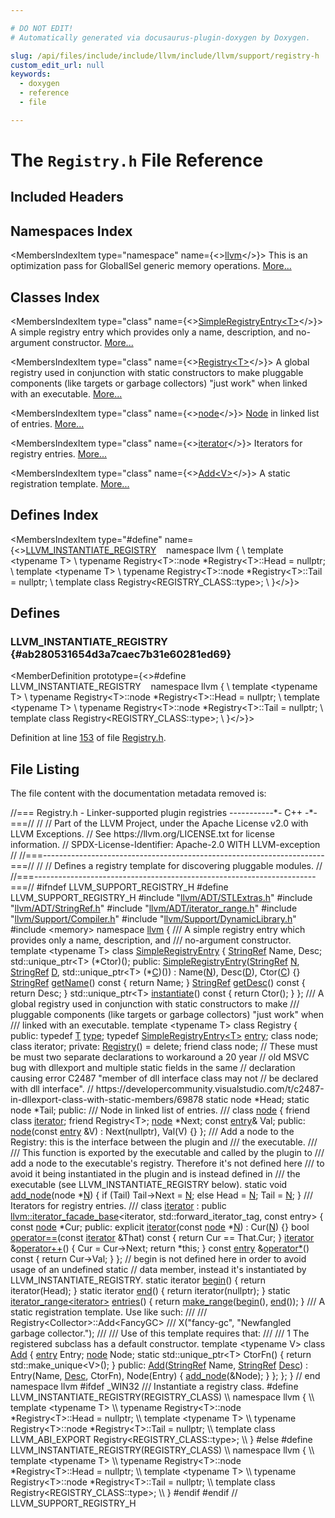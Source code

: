 ```yaml
---

# DO NOT EDIT!
# Automatically generated via docusaurus-plugin-doxygen by Doxygen.

slug: /api/files/include/include/llvm/include/llvm/support/registry-h
custom_edit_url: null
keywords:
  - doxygen
  - reference
  - file

---
```





# The `Registry.h` File Reference

<DoxygenPage pluginConfig={pluginConfig}>



## Included Headers

<IncludesList>
<IncludesListItem
  filePath="llvm/ADT/STLExtras.h"
  permalink="/docs/api/files/include/include/llvm/include/llvm/adt/stlextras-h"
  isLocal="true" />
<IncludesListItem
  filePath="llvm/ADT/StringRef.h"
  permalink="/docs/api/files/include/include/llvm/include/llvm/adt/stringref-h"
  isLocal="true" />
<IncludesListItem
  filePath="llvm/ADT/iterator_range.h"
  permalink="/docs/api/files/include/include/llvm/include/llvm/adt/iterator-range-h"
  isLocal="true" />
<IncludesListItem
  filePath="llvm/Support/Compiler.h"
  permalink="/docs/api/files/include/include/llvm/include/llvm/support/compiler-h"
  isLocal="true" />
<IncludesListItem
  filePath="llvm/Support/DynamicLibrary.h"
  permalink="/docs/api/files/include/include/llvm/include/llvm/support/dynamiclibrary-h"
  isLocal="true" />
<IncludesListItem
  filePath="memory"
  permalink=""
  isLocal="false" />
</IncludesList>

## Namespaces Index

<MembersIndex>

<MembersIndexItem
  type="namespace"
  name={<><a href="/docs/api/namespaces/llvm">llvm</a></>}>
This is an optimization pass for GlobalISel generic memory operations. <a href="/docs/api/namespaces/llvm/#details">More...</a>
</MembersIndexItem>

</MembersIndex>

## Classes Index

<MembersIndex>

<MembersIndexItem
  type="class"
  name={<><a href="/docs/api/classes/llvm/simpleregistryentry">SimpleRegistryEntry&lt;T&gt;</a></>}>
A simple registry entry which provides only a name, description, and no-argument constructor. <a href="/docs/api/classes/llvm/simpleregistryentry/#details">More...</a>
</MembersIndexItem>

<MembersIndexItem
  type="class"
  name={<><a href="/docs/api/classes/llvm/registry">Registry&lt;T&gt;</a></>}>
A global registry used in conjunction with static constructors to make pluggable components (like targets or garbage collectors) &quot;just work&quot; when linked with an executable. <a href="/docs/api/classes/llvm/registry/#details">More...</a>
</MembersIndexItem>

<MembersIndexItem
  type="class"
  name={<><a href="/docs/api/classes/llvm/registry/node">node</a></>}>
<a href="/docs/api/classes/node">Node</a> in linked list of entries. <a href="/docs/api/classes/llvm/registry/node/#details">More...</a>
</MembersIndexItem>

<MembersIndexItem
  type="class"
  name={<><a href="/docs/api/classes/llvm/registry/iterator">iterator</a></>}>
Iterators for registry entries. <a href="/docs/api/classes/llvm/registry/iterator/#details">More...</a>
</MembersIndexItem>

<MembersIndexItem
  type="class"
  name={<><a href="/docs/api/classes/llvm/registry/add">Add&lt;V&gt;</a></>}>
A static registration template. <a href="/docs/api/classes/llvm/registry/add/#details">More...</a>
</MembersIndexItem>

</MembersIndex>

## Defines Index

<MembersIndex>

<MembersIndexItem
  type="#define"
  name={<><a href="#ab280531654d3a7caec7b31e60281ed69">LLVM&#95;INSTANTIATE&#95;REGISTRY</a>&nbsp;&nbsp;&nbsp;  namespace llvm &#123;                                                             \\
  template &lt;typename T&gt;                                                        \\
  typename Registry&lt;T&gt;::node &#42;Registry&lt;T&gt;::Head = nullptr;                     \\
  template &lt;typename T&gt;                                                        \\
  typename Registry&lt;T&gt;::node &#42;Registry&lt;T&gt;::Tail = nullptr;                     \\
  template class Registry&lt;REGISTRY&#95;CLASS::type&gt;;                               \\
  &#125;</>}>
</MembersIndexItem>

</MembersIndex>


<SectionDefinition>

## Defines

### LLVM&#95;INSTANTIATE&#95;REGISTRY {#ab280531654d3a7caec7b31e60281ed69}

<MemberDefinition
  prototype={<>#define LLVM&#95;INSTANTIATE&#95;REGISTRY&nbsp;&nbsp;&nbsp;  namespace llvm &#123;                                                             \\
  template &lt;typename T&gt;                                                        \\
  typename Registry&lt;T&gt;::node &#42;Registry&lt;T&gt;::Head = nullptr;                     \\
  template &lt;typename T&gt;                                                        \\
  typename Registry&lt;T&gt;::node &#42;Registry&lt;T&gt;::Tail = nullptr;                     \\
  template class Registry&lt;REGISTRY&#95;CLASS::type&gt;;                               \\
  &#125;</>}>

Definition at line <a href="#l00153">153</a> of file <a href="/docs/api/files/include/include/llvm/include/llvm/support/registry-h">Registry.h</a>.
</MemberDefinition>

</SectionDefinition>

## File Listing

The file content with the documentation metadata removed is:

<ProgramListing>

<Link id="l00001" /><CodeLine lineNumber="1"><span class="doxyHighlightComment">//=== Registry.h - Linker-supported plugin registries -----------&#42;- C++ -&#42;-===//</span></CodeLine>
<Link id="l00002" /><CodeLine lineNumber="2"><span class="doxyHighlightComment">//</span></CodeLine>
<Link id="l00003" /><CodeLine lineNumber="3"><span class="doxyHighlightComment">// Part of the LLVM Project, under the Apache License v2.0 with LLVM Exceptions.</span></CodeLine>
<Link id="l00004" /><CodeLine lineNumber="4"><span class="doxyHighlightComment">// See https://llvm.org/LICENSE.txt for license information.</span></CodeLine>
<Link id="l00005" /><CodeLine lineNumber="5"><span class="doxyHighlightComment">// SPDX-License-Identifier: Apache-2.0 WITH LLVM-exception</span></CodeLine>
<Link id="l00006" /><CodeLine lineNumber="6"><span class="doxyHighlightComment">//</span></CodeLine>
<Link id="l00007" /><CodeLine lineNumber="7"><span class="doxyHighlightComment">//===----------------------------------------------------------------------===//</span></CodeLine>
<Link id="l00008" /><CodeLine lineNumber="8"><span class="doxyHighlightComment">//</span></CodeLine>
<Link id="l00009" /><CodeLine lineNumber="9"><span class="doxyHighlightComment">// Defines a registry template for discovering pluggable modules.</span></CodeLine>
<Link id="l00010" /><CodeLine lineNumber="10"><span class="doxyHighlightComment">//</span></CodeLine>
<Link id="l00011" /><CodeLine lineNumber="11"><span class="doxyHighlightComment">//===----------------------------------------------------------------------===//</span></CodeLine>
<Link id="l00012" /><CodeLine lineNumber="12"></CodeLine>
<Link id="l00013" /><CodeLine lineNumber="13"><span class="doxyHighlightPreprocessor">#ifndef LLVM&#95;SUPPORT&#95;REGISTRY&#95;H</span></CodeLine>
<Link id="l00014" /><CodeLine lineNumber="14"><span class="doxyHighlightPreprocessor">#define LLVM&#95;SUPPORT&#95;REGISTRY&#95;H</span></CodeLine>
<Link id="l00015" /><CodeLine lineNumber="15"></CodeLine>
<Link id="l00016" /><CodeLine lineNumber="16"><span class="doxyHighlightPreprocessor">#include &quot;<a href="/docs/api/files/include/include/llvm/include/llvm/adt/stlextras-h">llvm/ADT/STLExtras.h</a>&quot;</span></CodeLine>
<Link id="l00017" /><CodeLine lineNumber="17"><span class="doxyHighlightPreprocessor">#include &quot;<a href="/docs/api/files/include/include/llvm/include/llvm/adt/stringref-h">llvm/ADT/StringRef.h</a>&quot;</span></CodeLine>
<Link id="l00018" /><CodeLine lineNumber="18"><span class="doxyHighlightPreprocessor">#include &quot;<a href="/docs/api/files/include/include/llvm/include/llvm/adt/iterator-range-h">llvm/ADT/iterator&#95;range.h</a>&quot;</span></CodeLine>
<Link id="l00019" /><CodeLine lineNumber="19"><span class="doxyHighlightPreprocessor">#include &quot;<a href="/docs/api/files/include/include/llvm/include/llvm/support/compiler-h">llvm/Support/Compiler.h</a>&quot;</span></CodeLine>
<Link id="l00020" /><CodeLine lineNumber="20"><span class="doxyHighlightPreprocessor">#include &quot;<a href="/docs/api/files/include/include/llvm/include/llvm/support/dynamiclibrary-h">llvm/Support/DynamicLibrary.h</a>&quot;</span></CodeLine>
<Link id="l00021" /><CodeLine lineNumber="21"><span class="doxyHighlightPreprocessor">#include &lt;memory&gt;</span></CodeLine>
<Link id="l00022" /><CodeLine lineNumber="22"></CodeLine>
<Link id="l00023" /><CodeLine lineNumber="23"><span class="doxyHighlightKeyword">namespace </span><span class="doxyHighlight"><a href="/docs/api/namespaces/llvm">llvm</a> &#123;</span></CodeLine>
<Link id="l00024" /><CodeLine lineNumber="24"><span class="doxyHighlightComment">  /// A simple registry entry which provides only a name, description, and</span></CodeLine>
<Link id="l00025" /><CodeLine lineNumber="25"><span class="doxyHighlightComment">  /// no-argument constructor.</span></CodeLine>
<Link id="l00026" /><CodeLine lineNumber="26"><span class="doxyHighlight">  </span><span class="doxyHighlightKeyword">template</span><span class="doxyHighlight"> &lt;</span><span class="doxyHighlightKeyword">typename</span><span class="doxyHighlight"> T&gt;</span></CodeLine>
<Link id="l00027" /><CodeLine lineNumber="27" lineLink="/docs/api/classes/llvm/simpleregistryentry"><span class="doxyHighlight">  </span><span class="doxyHighlightKeyword">class </span><span class="doxyHighlight"><a href="/docs/api/classes/llvm/simpleregistryentry/#a25f610c8dca629b40948f9c13adea575">SimpleRegistryEntry</a> &#123;</span></CodeLine>
<Link id="l00028" /><CodeLine lineNumber="28"><span class="doxyHighlight">    <a href="/docs/api/classes/llvm/stringref">StringRef</a> Name, Desc;</span></CodeLine>
<Link id="l00029" /><CodeLine lineNumber="29"><span class="doxyHighlight">    std::unique&#95;ptr&lt;T&gt; (&#42;Ctor)();</span></CodeLine>
<Link id="l00030" /><CodeLine lineNumber="30"></CodeLine>
<Link id="l00031" /><CodeLine lineNumber="31"><span class="doxyHighlight">  </span><span class="doxyHighlightKeyword">public</span><span class="doxyHighlight">:</span></CodeLine>
<Link id="l00032" /><CodeLine lineNumber="32" lineLink="/docs/api/classes/llvm/simpleregistryentry/#a25f610c8dca629b40948f9c13adea575"><span class="doxyHighlight">    <a href="/docs/api/classes/llvm/simpleregistryentry/#a25f610c8dca629b40948f9c13adea575">SimpleRegistryEntry</a>(<a href="/docs/api/classes/llvm/stringref">StringRef</a> <a href="/docs/api/files/lib/lib/support/regcomp-c/#a0240ac851181b84ac374872dc5434ee4">N</a>, <a href="/docs/api/classes/llvm/stringref">StringRef</a> <a href="/docs/api/files/lib/lib/ir/builtingcs-cpp/#a6a9f043784cf87001c84980afa76da82">D</a>, std::unique&#95;ptr&lt;T&gt; (&#42;<a href="/docs/api/namespaces/llvm/callingconv/#ac6aa1387c4375260e2468eb5a77fdb4cafd841a49aec1539bc88abc8ff9e170fb">C</a>)())</span></CodeLine>
<Link id="l00033" /><CodeLine lineNumber="33"><span class="doxyHighlight">        : Name(<a href="/docs/api/files/lib/lib/support/regcomp-c/#a0240ac851181b84ac374872dc5434ee4">N</a>), Desc(<a href="/docs/api/files/lib/lib/ir/builtingcs-cpp/#a6a9f043784cf87001c84980afa76da82">D</a>), Ctor(<a href="/docs/api/namespaces/llvm/callingconv/#ac6aa1387c4375260e2468eb5a77fdb4cafd841a49aec1539bc88abc8ff9e170fb">C</a>) &#123;&#125;</span></CodeLine>
<Link id="l00034" /><CodeLine lineNumber="34"></CodeLine>
<Link id="l00035" /><CodeLine lineNumber="35" lineLink="/docs/api/classes/llvm/simpleregistryentry/#a6c78e96b5a34fccbbc2612ce36839761"><span class="doxyHighlight">    <a href="/docs/api/classes/llvm/stringref">StringRef</a> <a href="/docs/api/classes/llvm/simpleregistryentry/#a6c78e96b5a34fccbbc2612ce36839761">getName</a>()</span><span class="doxyHighlightKeyword"> const </span><span class="doxyHighlight">&#123; </span><span class="doxyHighlightKeywordFlow">return</span><span class="doxyHighlight"> Name; &#125;</span></CodeLine>
<Link id="l00036" /><CodeLine lineNumber="36" lineLink="/docs/api/classes/llvm/simpleregistryentry/#a73a2d7d50ed1ffb3d666796555ffae92"><span class="doxyHighlight">    <a href="/docs/api/classes/llvm/stringref">StringRef</a> <a href="/docs/api/classes/llvm/simpleregistryentry/#a73a2d7d50ed1ffb3d666796555ffae92">getDesc</a>()</span><span class="doxyHighlightKeyword"> const </span><span class="doxyHighlight">&#123; </span><span class="doxyHighlightKeywordFlow">return</span><span class="doxyHighlight"> Desc; &#125;</span></CodeLine>
<Link id="l00037" /><CodeLine lineNumber="37" lineLink="/docs/api/classes/llvm/simpleregistryentry/#ae58b7ae4282411dac6873a945485e42b"><span class="doxyHighlight">    std::unique&#95;ptr&lt;T&gt; <a href="/docs/api/classes/llvm/simpleregistryentry/#ae58b7ae4282411dac6873a945485e42b">instantiate</a>()</span><span class="doxyHighlightKeyword"> const </span><span class="doxyHighlight">&#123; </span><span class="doxyHighlightKeywordFlow">return</span><span class="doxyHighlight"> Ctor(); &#125;</span></CodeLine>
<Link id="l00038" /><CodeLine lineNumber="38"><span class="doxyHighlight">  &#125;;</span></CodeLine>
<Link id="l00039" /><CodeLine lineNumber="39"></CodeLine>
<Link id="l00040" /><CodeLine lineNumber="40"><span class="doxyHighlightComment">  /// A global registry used in conjunction with static constructors to make</span></CodeLine>
<Link id="l00041" /><CodeLine lineNumber="41"><span class="doxyHighlightComment">  /// pluggable components (like targets or garbage collectors) &quot;just work&quot; when</span></CodeLine>
<Link id="l00042" /><CodeLine lineNumber="42"><span class="doxyHighlightComment">  /// linked with an executable.</span></CodeLine>
<Link id="l00043" /><CodeLine lineNumber="43"><span class="doxyHighlight">  </span><span class="doxyHighlightKeyword">template</span><span class="doxyHighlight"> &lt;</span><span class="doxyHighlightKeyword">typename</span><span class="doxyHighlight"> T&gt;</span></CodeLine>
<Link id="l00044" /><CodeLine lineNumber="44" lineLink="/docs/api/classes/llvm/registry"><span class="doxyHighlight">  </span><span class="doxyHighlightKeyword">class </span><span class="doxyHighlight">Registry &#123;</span></CodeLine>
<Link id="l00045" /><CodeLine lineNumber="45"><span class="doxyHighlight">  </span><span class="doxyHighlightKeyword">public</span><span class="doxyHighlight">:</span></CodeLine>
<Link id="l00046" /><CodeLine lineNumber="46" lineLink="/docs/api/classes/llvm/registry/#a0da0748c54098b9cb3566f617c02d034"><span class="doxyHighlight">    </span><span class="doxyHighlightKeyword">typedef</span><span class="doxyHighlight"> <a href="/docs/api/files/lib/lib/target/lib/target/mips/mips16isellowering-cpp/#a0acb682b8260ab1c60b918599864e2e5">T</a> <a href="/docs/api/classes/llvm/registry/#a0da0748c54098b9cb3566f617c02d034">type</a>;</span></CodeLine>
<Link id="l00047" /><CodeLine lineNumber="47" lineLink="/docs/api/classes/llvm/registry/#a5cf8a70111ae2d0371e21ea59ed6ecd6"><span class="doxyHighlight">    </span><span class="doxyHighlightKeyword">typedef</span><span class="doxyHighlight"> <a href="/docs/api/classes/llvm/simpleregistryentry">SimpleRegistryEntry&lt;T&gt;</a> <a href="/docs/api/classes/llvm/registry/#a5cf8a70111ae2d0371e21ea59ed6ecd6">entry</a>;</span></CodeLine>
<Link id="l00048" /><CodeLine lineNumber="48"></CodeLine>
<Link id="l00049" /><CodeLine lineNumber="49"><span class="doxyHighlight">    </span><span class="doxyHighlightKeyword">class </span><span class="doxyHighlight">node;</span></CodeLine>
<Link id="l00050" /><CodeLine lineNumber="50"><span class="doxyHighlight">    </span><span class="doxyHighlightKeyword">class </span><span class="doxyHighlight">iterator;</span></CodeLine>
<Link id="l00051" /><CodeLine lineNumber="51"></CodeLine>
<Link id="l00052" /><CodeLine lineNumber="52"><span class="doxyHighlight">  </span><span class="doxyHighlightKeyword">private</span><span class="doxyHighlight">:</span></CodeLine>
<Link id="l00053" /><CodeLine lineNumber="53"><span class="doxyHighlight">    <a href="/docs/api/namespaces/llvm/#aca4a25208bf939668b7735da53221107">Registry</a>() = </span><span class="doxyHighlightKeyword">delete</span><span class="doxyHighlight">;</span></CodeLine>
<Link id="l00054" /><CodeLine lineNumber="54"></CodeLine>
<Link id="l00055" /><CodeLine lineNumber="55" lineLink="/docs/api/classes/llvm/registry/#a3700a7180235e9a28534b15d5922de12"><span class="doxyHighlight">    </span><span class="doxyHighlightKeyword">friend</span><span class="doxyHighlight"> </span><span class="doxyHighlightKeyword">class </span><span class="doxyHighlight">node;</span></CodeLine>
<Link id="l00056" /><CodeLine lineNumber="56"><span class="doxyHighlight">    </span><span class="doxyHighlightComment">// These must be must two separate declarations to workaround a 20 year</span></CodeLine>
<Link id="l00057" /><CodeLine lineNumber="57"><span class="doxyHighlight">    </span><span class="doxyHighlightComment">// old MSVC bug with dllexport and multiple static fields in the same</span></CodeLine>
<Link id="l00058" /><CodeLine lineNumber="58"><span class="doxyHighlight">    </span><span class="doxyHighlightComment">// declaration causing error C2487 &quot;member of dll interface class may not</span></CodeLine>
<Link id="l00059" /><CodeLine lineNumber="59"><span class="doxyHighlight">    </span><span class="doxyHighlightComment">// be declared with dll interface&quot;.</span></CodeLine>
<Link id="l00060" /><CodeLine lineNumber="60"><span class="doxyHighlight">    </span><span class="doxyHighlightComment">// https://developercommunity.visualstudio.com/t/c2487-in-dllexport-class-with-static-members/69878</span></CodeLine>
<Link id="l00061" /><CodeLine lineNumber="61"><span class="doxyHighlight">    </span><span class="doxyHighlightKeyword">static</span><span class="doxyHighlight"> node &#42;Head;</span></CodeLine>
<Link id="l00062" /><CodeLine lineNumber="62"><span class="doxyHighlight">    </span><span class="doxyHighlightKeyword">static</span><span class="doxyHighlight"> node &#42;Tail;</span></CodeLine>
<Link id="l00063" /><CodeLine lineNumber="63"></CodeLine>
<Link id="l00064" /><CodeLine lineNumber="64"><span class="doxyHighlight">  </span><span class="doxyHighlightKeyword">public</span><span class="doxyHighlight">:</span></CodeLine>
<Link id="l00065" /><CodeLine lineNumber="65"><span class="doxyHighlightComment">    /// Node in linked list of entries.</span></CodeLine>
<Link id="l00066" /><CodeLine lineNumber="66"><span class="doxyHighlightComment">    ///</span></CodeLine>
<Link id="l00067" /><CodeLine lineNumber="67" lineLink="/docs/api/classes/llvm/registry/node"><span class="doxyHighlight">    </span><span class="doxyHighlightKeyword">class </span><span class="doxyHighlight"><a href="/docs/api/classes/llvm/registry/node/#a91f54c295650da39b86bcb7a82bdc598">node</a> &#123;</span></CodeLine>
<Link id="l00068" /><CodeLine lineNumber="68" lineLink="/docs/api/classes/llvm/registry/node/#a67171474c4da6cc8efe0c7fafefd2b2d"><span class="doxyHighlight">      </span><span class="doxyHighlightKeyword">friend</span><span class="doxyHighlight"> </span><span class="doxyHighlightKeyword">class </span><span class="doxyHighlight"><a href="/docs/api/classes/llvm/registry/node/#a67171474c4da6cc8efe0c7fafefd2b2d">iterator</a>;</span></CodeLine>
<Link id="l00069" /><CodeLine lineNumber="69"><span class="doxyHighlight">      </span><span class="doxyHighlightKeyword">friend</span><span class="doxyHighlight"> Registry&lt;T&gt;;</span></CodeLine>
<Link id="l00070" /><CodeLine lineNumber="70"></CodeLine>
<Link id="l00071" /><CodeLine lineNumber="71"><span class="doxyHighlight">      <a href="/docs/api/classes/llvm/registry/node/#a91f54c295650da39b86bcb7a82bdc598">node</a> &#42;Next;</span></CodeLine>
<Link id="l00072" /><CodeLine lineNumber="72"><span class="doxyHighlight">      </span><span class="doxyHighlightKeyword">const</span><span class="doxyHighlight"> <a href="/docs/api/classes/llvm/registry/#a5cf8a70111ae2d0371e21ea59ed6ecd6">entry</a>&amp; Val;</span></CodeLine>
<Link id="l00073" /><CodeLine lineNumber="73"></CodeLine>
<Link id="l00074" /><CodeLine lineNumber="74"><span class="doxyHighlight">    </span><span class="doxyHighlightKeyword">public</span><span class="doxyHighlight">:</span></CodeLine>
<Link id="l00075" /><CodeLine lineNumber="75" lineLink="/docs/api/classes/llvm/registry/node/#a91f54c295650da39b86bcb7a82bdc598"><span class="doxyHighlight">      <a href="/docs/api/classes/llvm/registry/node/#a91f54c295650da39b86bcb7a82bdc598">node</a>(</span><span class="doxyHighlightKeyword">const</span><span class="doxyHighlight"> <a href="/docs/api/classes/llvm/registry/#a5cf8a70111ae2d0371e21ea59ed6ecd6">entry</a> &amp;V) : Next(nullptr), Val(V) &#123;&#125;</span></CodeLine>
<Link id="l00076" /><CodeLine lineNumber="76"><span class="doxyHighlight">    &#125;;</span></CodeLine>
<Link id="l00077" /><CodeLine lineNumber="77"></CodeLine>
<Link id="l00078" /><CodeLine lineNumber="78"><span class="doxyHighlightComment">    /// Add a node to the Registry: this is the interface between the plugin and</span></CodeLine>
<Link id="l00079" /><CodeLine lineNumber="79"><span class="doxyHighlightComment">    /// the executable.</span></CodeLine>
<Link id="l00080" /><CodeLine lineNumber="80"><span class="doxyHighlightComment">    ///</span></CodeLine>
<Link id="l00081" /><CodeLine lineNumber="81"><span class="doxyHighlightComment">    /// This function is exported by the executable and called by the plugin to</span></CodeLine>
<Link id="l00082" /><CodeLine lineNumber="82"><span class="doxyHighlightComment">    /// add a node to the executable&#39;s registry. Therefore it&#39;s not defined here</span></CodeLine>
<Link id="l00083" /><CodeLine lineNumber="83"><span class="doxyHighlightComment">    /// to avoid it being instantiated in the plugin and is instead defined in</span></CodeLine>
<Link id="l00084" /><CodeLine lineNumber="84"><span class="doxyHighlightComment">    /// the executable (see LLVM&#95;INSTANTIATE&#95;REGISTRY below).</span></CodeLine>
<Link id="l00085" /><CodeLine lineNumber="85" lineLink="/docs/api/classes/llvm/registry/#af1684cbe4fb121267dd3ae2f222f5086"><span class="doxyHighlight">    </span><span class="doxyHighlightKeyword">static</span><span class="doxyHighlight"> </span><span class="doxyHighlightKeywordType">void</span><span class="doxyHighlight"> <a href="/docs/api/classes/llvm/registry/#af1684cbe4fb121267dd3ae2f222f5086">add&#95;node</a>(node &#42;<a href="/docs/api/files/lib/lib/support/regcomp-c/#a0240ac851181b84ac374872dc5434ee4">N</a>) &#123;</span></CodeLine>
<Link id="l00086" /><CodeLine lineNumber="86"><span class="doxyHighlight">      </span><span class="doxyHighlightKeywordFlow">if</span><span class="doxyHighlight"> (Tail)</span></CodeLine>
<Link id="l00087" /><CodeLine lineNumber="87"><span class="doxyHighlight">        Tail-&gt;Next = <a href="/docs/api/files/lib/lib/support/regcomp-c/#a0240ac851181b84ac374872dc5434ee4">N</a>;</span></CodeLine>
<Link id="l00088" /><CodeLine lineNumber="88"><span class="doxyHighlight">      </span><span class="doxyHighlightKeywordFlow">else</span></CodeLine>
<Link id="l00089" /><CodeLine lineNumber="89"><span class="doxyHighlight">        Head = <a href="/docs/api/files/lib/lib/support/regcomp-c/#a0240ac851181b84ac374872dc5434ee4">N</a>;</span></CodeLine>
<Link id="l00090" /><CodeLine lineNumber="90"><span class="doxyHighlight">      Tail = <a href="/docs/api/files/lib/lib/support/regcomp-c/#a0240ac851181b84ac374872dc5434ee4">N</a>;</span></CodeLine>
<Link id="l00091" /><CodeLine lineNumber="91"><span class="doxyHighlight">    &#125;</span></CodeLine>
<Link id="l00092" /><CodeLine lineNumber="92"></CodeLine>
<Link id="l00093" /><CodeLine lineNumber="93"><span class="doxyHighlightComment">    /// Iterators for registry entries.</span></CodeLine>
<Link id="l00094" /><CodeLine lineNumber="94"><span class="doxyHighlightComment">    ///</span></CodeLine>
<Link id="l00095" /><CodeLine lineNumber="95" lineLink="/docs/api/classes/llvm/registry/iterator"><span class="doxyHighlight">    </span><span class="doxyHighlightKeyword">class </span><span class="doxyHighlight"><a href="/docs/api/classes/llvm/registry/iterator/#a7976112942726ac39e40f2b92e43504a">iterator</a></span></CodeLine>
<Link id="l00096" /><CodeLine lineNumber="96"><span class="doxyHighlight">        : </span><span class="doxyHighlightKeyword">public</span><span class="doxyHighlight"> <a href="/docs/api/classes/llvm/iterator-facade-base">llvm::iterator&#95;facade&#95;base</a>&lt;iterator, std::forward&#95;iterator&#95;tag,</span></CodeLine>
<Link id="l00097" /><CodeLine lineNumber="97"><span class="doxyHighlight">                                            const entry&gt; &#123;</span></CodeLine>
<Link id="l00098" /><CodeLine lineNumber="98"><span class="doxyHighlight">      </span><span class="doxyHighlightKeyword">const</span><span class="doxyHighlight"> <a href="/docs/api/classes/llvm/registry/node">node</a> &#42;Cur;</span></CodeLine>
<Link id="l00099" /><CodeLine lineNumber="99"></CodeLine>
<Link id="l00100" /><CodeLine lineNumber="100"><span class="doxyHighlight">    </span><span class="doxyHighlightKeyword">public</span><span class="doxyHighlight">:</span></CodeLine>
<Link id="l00101" /><CodeLine lineNumber="101" lineLink="/docs/api/classes/llvm/registry/iterator/#a7976112942726ac39e40f2b92e43504a"><span class="doxyHighlight">      </span><span class="doxyHighlightKeyword">explicit</span><span class="doxyHighlight"> <a href="/docs/api/classes/llvm/registry/iterator/#a7976112942726ac39e40f2b92e43504a">iterator</a>(</span><span class="doxyHighlightKeyword">const</span><span class="doxyHighlight"> <a href="/docs/api/classes/llvm/registry/node">node</a> &#42;<a href="/docs/api/files/lib/lib/support/regcomp-c/#a0240ac851181b84ac374872dc5434ee4">N</a>) : Cur(<a href="/docs/api/files/lib/lib/support/regcomp-c/#a0240ac851181b84ac374872dc5434ee4">N</a>) &#123;&#125;</span></CodeLine>
<Link id="l00102" /><CodeLine lineNumber="102"></CodeLine>
<Link id="l00103" /><CodeLine lineNumber="103" lineLink="/docs/api/classes/llvm/registry/iterator/#ad1e72af18503fe2a96a4559534a5416f"><span class="doxyHighlight">      </span><span class="doxyHighlightKeywordType">bool</span><span class="doxyHighlight"> <a href="/docs/api/classes/llvm/registry/iterator/#ad1e72af18503fe2a96a4559534a5416f">operator==</a>(</span><span class="doxyHighlightKeyword">const</span><span class="doxyHighlight"> <a href="/docs/api/classes/llvm/registry/iterator/#a7976112942726ac39e40f2b92e43504a">iterator</a> &amp;That)</span><span class="doxyHighlightKeyword"> const </span><span class="doxyHighlight">&#123; </span><span class="doxyHighlightKeywordFlow">return</span><span class="doxyHighlight"> Cur == That.Cur; &#125;</span></CodeLine>
<Link id="l00104" /><CodeLine lineNumber="104" lineLink="/docs/api/classes/llvm/registry/iterator/#a62e1118d0739644e69ccbd645c057cc8"><span class="doxyHighlight">      <a href="/docs/api/classes/llvm/registry/iterator/#a7976112942726ac39e40f2b92e43504a">iterator</a> &amp;<a href="/docs/api/classes/llvm/registry/iterator/#a62e1118d0739644e69ccbd645c057cc8">operator++</a>() &#123; Cur = Cur-&gt;Next; </span><span class="doxyHighlightKeywordFlow">return</span><span class="doxyHighlight"> &#42;</span><span class="doxyHighlightKeyword">this</span><span class="doxyHighlight">; &#125;</span></CodeLine>
<Link id="l00105" /><CodeLine lineNumber="105" lineLink="/docs/api/classes/llvm/registry/iterator/#a182ad49da790af764543dd073775c8a8"><span class="doxyHighlight">      </span><span class="doxyHighlightKeyword">const</span><span class="doxyHighlight"> <a href="/docs/api/classes/llvm/registry/#a5cf8a70111ae2d0371e21ea59ed6ecd6">entry</a> &amp;<a href="/docs/api/classes/llvm/registry/iterator/#a182ad49da790af764543dd073775c8a8">operator&#42;</a>()</span><span class="doxyHighlightKeyword"> const </span><span class="doxyHighlight">&#123; </span><span class="doxyHighlightKeywordFlow">return</span><span class="doxyHighlight"> Cur-&gt;Val; &#125;</span></CodeLine>
<Link id="l00106" /><CodeLine lineNumber="106"><span class="doxyHighlight">    &#125;;</span></CodeLine>
<Link id="l00107" /><CodeLine lineNumber="107"></CodeLine>
<Link id="l00108" /><CodeLine lineNumber="108"><span class="doxyHighlight">    </span><span class="doxyHighlightComment">// begin is not defined here in order to avoid usage of an undefined static</span></CodeLine>
<Link id="l00109" /><CodeLine lineNumber="109"><span class="doxyHighlight">    </span><span class="doxyHighlightComment">// data member, instead it&#39;s instantiated by LLVM&#95;INSTANTIATE&#95;REGISTRY.</span></CodeLine>
<Link id="l00110" /><CodeLine lineNumber="110" lineLink="/docs/api/classes/llvm/registry/#a9dc332270dda5e925cf18a14e8cf3db1"><span class="doxyHighlight">    </span><span class="doxyHighlightKeyword">static</span><span class="doxyHighlight"> iterator <a href="/docs/api/classes/llvm/registry/#a9dc332270dda5e925cf18a14e8cf3db1">begin</a>() &#123; </span><span class="doxyHighlightKeywordFlow">return</span><span class="doxyHighlight"> iterator(Head); &#125;</span></CodeLine>
<Link id="l00111" /><CodeLine lineNumber="111" lineLink="/docs/api/classes/llvm/registry/#a002b989f3205e940358dd756fa27d4ae"><span class="doxyHighlight">    </span><span class="doxyHighlightKeyword">static</span><span class="doxyHighlight"> iterator <a href="/docs/api/classes/llvm/registry/#a002b989f3205e940358dd756fa27d4ae">end</a>()   &#123; </span><span class="doxyHighlightKeywordFlow">return</span><span class="doxyHighlight"> iterator(</span><span class="doxyHighlightKeyword">nullptr</span><span class="doxyHighlight">); &#125;</span></CodeLine>
<Link id="l00112" /><CodeLine lineNumber="112"></CodeLine>
<Link id="l00113" /><CodeLine lineNumber="113" lineLink="/docs/api/classes/llvm/registry/#a0838149ab5b1fc81ad2a593d309ed70a"><span class="doxyHighlight">    </span><span class="doxyHighlightKeyword">static</span><span class="doxyHighlight"> <a href="/docs/api/classes/llvm/iterator-range">iterator&#95;range&lt;iterator&gt;</a> <a href="/docs/api/classes/llvm/registry/#a0838149ab5b1fc81ad2a593d309ed70a">entries</a>() &#123;</span></CodeLine>
<Link id="l00114" /><CodeLine lineNumber="114"><span class="doxyHighlight">      </span><span class="doxyHighlightKeywordFlow">return</span><span class="doxyHighlight"> <a href="/docs/api/namespaces/llvm/#a341215803e83773a3e97860dc291f121">make&#95;range</a>(<a href="/docs/api/classes/llvm/registry/#a9dc332270dda5e925cf18a14e8cf3db1">begin</a>(), <a href="/docs/api/classes/llvm/registry/#a002b989f3205e940358dd756fa27d4ae">end</a>());</span></CodeLine>
<Link id="l00115" /><CodeLine lineNumber="115"><span class="doxyHighlight">    &#125;</span></CodeLine>
<Link id="l00116" /><CodeLine lineNumber="116"></CodeLine>
<Link id="l00117" /><CodeLine lineNumber="117"><span class="doxyHighlightComment">    /// A static registration template. Use like such:</span></CodeLine>
<Link id="l00118" /><CodeLine lineNumber="118"><span class="doxyHighlightComment">    ///</span></CodeLine>
<Link id="l00119" /><CodeLine lineNumber="119"><span class="doxyHighlightComment">    ///   Registry&lt;Collector&gt;::Add&lt;FancyGC&gt;</span></CodeLine>
<Link id="l00120" /><CodeLine lineNumber="120"><span class="doxyHighlightComment">    ///   X(&quot;fancy-gc&quot;, &quot;Newfangled garbage collector.&quot;);</span></CodeLine>
<Link id="l00121" /><CodeLine lineNumber="121"><span class="doxyHighlightComment">    ///</span></CodeLine>
<Link id="l00122" /><CodeLine lineNumber="122"><span class="doxyHighlightComment">    /// Use of this template requires that:</span></CodeLine>
<Link id="l00123" /><CodeLine lineNumber="123"><span class="doxyHighlightComment">    ///</span></CodeLine>
<Link id="l00124" /><CodeLine lineNumber="124"><span class="doxyHighlightComment">    ///  1 The registered subclass has a default constructor.</span></CodeLine>
<Link id="l00125" /><CodeLine lineNumber="125"><span class="doxyHighlight">    </span><span class="doxyHighlightKeyword">template</span><span class="doxyHighlight"> &lt;</span><span class="doxyHighlightKeyword">typename</span><span class="doxyHighlight"> V&gt;</span></CodeLine>
<Link id="l00126" /><CodeLine lineNumber="126" lineLink="/docs/api/classes/llvm/registry/add"><span class="doxyHighlight">    </span><span class="doxyHighlightKeyword">class </span><span class="doxyHighlight"><a href="/docs/api/classes/llvm/registry/add/#ac5b70b4613a5f63824dada72bf86a2ff">Add</a> &#123;</span></CodeLine>
<Link id="l00127" /><CodeLine lineNumber="127"><span class="doxyHighlight">      <a href="/docs/api/classes/llvm/registry/#a5cf8a70111ae2d0371e21ea59ed6ecd6">entry</a> Entry;</span></CodeLine>
<Link id="l00128" /><CodeLine lineNumber="128"><span class="doxyHighlight">      <a href="/docs/api/classes/llvm/registry/node">node</a> Node;</span></CodeLine>
<Link id="l00129" /><CodeLine lineNumber="129"></CodeLine>
<Link id="l00130" /><CodeLine lineNumber="130"><span class="doxyHighlight">      </span><span class="doxyHighlightKeyword">static</span><span class="doxyHighlight"> std::unique&#95;ptr&lt;T&gt; CtorFn() &#123; </span><span class="doxyHighlightKeywordFlow">return</span><span class="doxyHighlight"> std::make&#95;unique&lt;V&gt;(); &#125;</span></CodeLine>
<Link id="l00131" /><CodeLine lineNumber="131"></CodeLine>
<Link id="l00132" /><CodeLine lineNumber="132"><span class="doxyHighlight">    </span><span class="doxyHighlightKeyword">public</span><span class="doxyHighlight">:</span></CodeLine>
<Link id="l00133" /><CodeLine lineNumber="133" lineLink="/docs/api/classes/llvm/registry/add/#ac5b70b4613a5f63824dada72bf86a2ff"><span class="doxyHighlight">      <a href="/docs/api/classes/llvm/registry/add/#ac5b70b4613a5f63824dada72bf86a2ff">Add</a>(<a href="/docs/api/classes/llvm/stringref">StringRef</a> Name, <a href="/docs/api/classes/llvm/stringref">StringRef</a> <a href="/docs/api/namespaces/llvm/#a4de98a9acffcef5bb4b31862cb8c72ac">Desc</a>)</span></CodeLine>
<Link id="l00134" /><CodeLine lineNumber="134"><span class="doxyHighlight">          : Entry(Name, <a href="/docs/api/namespaces/llvm/#a4de98a9acffcef5bb4b31862cb8c72ac">Desc</a>, CtorFn), Node(Entry) &#123;</span></CodeLine>
<Link id="l00135" /><CodeLine lineNumber="135"><span class="doxyHighlight">        <a href="/docs/api/classes/llvm/registry/#af1684cbe4fb121267dd3ae2f222f5086">add&#95;node</a>(&amp;Node);</span></CodeLine>
<Link id="l00136" /><CodeLine lineNumber="136"><span class="doxyHighlight">      &#125;</span></CodeLine>
<Link id="l00137" /><CodeLine lineNumber="137"><span class="doxyHighlight">    &#125;;</span></CodeLine>
<Link id="l00138" /><CodeLine lineNumber="138"><span class="doxyHighlight">  &#125;;</span></CodeLine>
<Link id="l00139" /><CodeLine lineNumber="139"></CodeLine>
<Link id="l00140" /><CodeLine lineNumber="140"><span class="doxyHighlight">&#125; </span><span class="doxyHighlightComment">// end namespace llvm</span></CodeLine>
<Link id="l00141" /><CodeLine lineNumber="141"></CodeLine>
<Link id="l00142" /><CodeLine lineNumber="142"><span class="doxyHighlightPreprocessor">#ifdef &#95;WIN32</span></CodeLine>
<Link id="l00143" /><CodeLine lineNumber="143"><span class="doxyHighlightComment">/// Instantiate a registry class.</span></CodeLine>
<Link id="l00144" /><CodeLine lineNumber="144"><span class="doxyHighlightPreprocessor">#define LLVM&#95;INSTANTIATE&#95;REGISTRY(REGISTRY&#95;CLASS)                              \\</span></CodeLine>
<Link id="l00145" /><CodeLine lineNumber="145"><span class="doxyHighlightPreprocessor">  namespace llvm &#123;                                                             \\</span></CodeLine>
<Link id="l00146" /><CodeLine lineNumber="146"><span class="doxyHighlightPreprocessor">  template &lt;typename T&gt;                                                        \\</span></CodeLine>
<Link id="l00147" /><CodeLine lineNumber="147"><span class="doxyHighlightPreprocessor">  typename Registry&lt;T&gt;::node &#42;Registry&lt;T&gt;::Head = nullptr;                     \\</span></CodeLine>
<Link id="l00148" /><CodeLine lineNumber="148"><span class="doxyHighlightPreprocessor">  template &lt;typename T&gt;                                                        \\</span></CodeLine>
<Link id="l00149" /><CodeLine lineNumber="149"><span class="doxyHighlightPreprocessor">  typename Registry&lt;T&gt;::node &#42;Registry&lt;T&gt;::Tail = nullptr;                     \\</span></CodeLine>
<Link id="l00150" /><CodeLine lineNumber="150"><span class="doxyHighlightPreprocessor">  template class LLVM&#95;ABI&#95;EXPORT Registry&lt;REGISTRY&#95;CLASS::type&gt;;               \\</span></CodeLine>
<Link id="l00151" /><CodeLine lineNumber="151"><span class="doxyHighlightPreprocessor">  &#125;</span></CodeLine>
<Link id="l00152" /><CodeLine lineNumber="152"><span class="doxyHighlightPreprocessor">#else</span></CodeLine>
<Link id="l00153" /><CodeLine lineNumber="153" lineLink="#ab280531654d3a7caec7b31e60281ed69"><span class="doxyHighlightPreprocessor">#define LLVM&#95;INSTANTIATE&#95;REGISTRY(REGISTRY&#95;CLASS)                              \\</span></CodeLine>
<Link id="l00154" /><CodeLine lineNumber="154"><span class="doxyHighlightPreprocessor">  namespace llvm &#123;                                                             \\</span></CodeLine>
<Link id="l00155" /><CodeLine lineNumber="155"><span class="doxyHighlightPreprocessor">  template &lt;typename T&gt;                                                        \\</span></CodeLine>
<Link id="l00156" /><CodeLine lineNumber="156"><span class="doxyHighlightPreprocessor">  typename Registry&lt;T&gt;::node &#42;Registry&lt;T&gt;::Head = nullptr;                     \\</span></CodeLine>
<Link id="l00157" /><CodeLine lineNumber="157"><span class="doxyHighlightPreprocessor">  template &lt;typename T&gt;                                                        \\</span></CodeLine>
<Link id="l00158" /><CodeLine lineNumber="158"><span class="doxyHighlightPreprocessor">  typename Registry&lt;T&gt;::node &#42;Registry&lt;T&gt;::Tail = nullptr;                     \\</span></CodeLine>
<Link id="l00159" /><CodeLine lineNumber="159"><span class="doxyHighlightPreprocessor">  template class Registry&lt;REGISTRY&#95;CLASS::type&gt;;                               \\</span></CodeLine>
<Link id="l00160" /><CodeLine lineNumber="160"><span class="doxyHighlightPreprocessor">  &#125;</span></CodeLine>
<Link id="l00161" /><CodeLine lineNumber="161"><span class="doxyHighlightPreprocessor">#endif</span></CodeLine>
<Link id="l00162" /><CodeLine lineNumber="162"></CodeLine>
<Link id="l00163" /><CodeLine lineNumber="163"><span class="doxyHighlightPreprocessor">#endif </span><span class="doxyHighlightComment">// LLVM&#95;SUPPORT&#95;REGISTRY&#95;H</span></CodeLine>

</ProgramListing>


</DoxygenPage>
